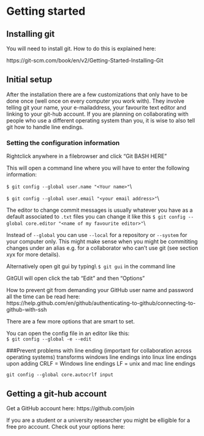 # Getting started

## Installing git
You will need to install git. 
How to do this is explained here:

https://git-scm.com/book/en/v2/Getting-Started-Installing-Git


## Initial setup
After the installation there are a few customizations that only have to be done once (well once on every computer you work with). 
They involve telling git your name, your e-mailaddress, your favourite text editor and linking to your git-hub account.
If you are planning on collaborating with people who use a different operating system than you, 
it is wise to also tell git how to handle line endings.

### Setting the configuration information

Rightclick anywhere in a filebrowser and click
"Git BASH HERE"

This will open a command line where you will have to enter the following information:

`$ git config --global user.name "<Your name>"`\\

`$ git config --global user.email "<your email address>"`\\

The editor to change commit messages is usually whatever you have as a default associated to `.txt` files
you can change it like this
`$ git config --global core.editor "<name of my favourite editor>"`\\

Instead of `--global` you can use `--local` for a repository or `--system` for your computer only. 
This might make sense when you might be commititing changes under an alias e.g. for a collaborator who can't use git 
(see section xyx for more details).

Alternatively open git gui by typing\\ 
`$ git gui` in the command line

GitGUI will open click the tab "Edit" and then "Options"

How to prevent git from demanding your GitHub user name and password all the time can be read here:  
https://help.github.com/en/github/authenticating-to-github/connecting-to-github-with-ssh

There are a few more options that are smart to set. 

You can open the config file in an editor like this:  
`$ git config --global -e --edit`


###Prevent problems with line ending (important for collaboration across operating systems)
transforms windows line endings into linux line endings upon adding
CRLF = Windows line endings
LF = unix and mac line endings

`git config --global core.autocrlf input`



## Getting a git-hub account

Get a GitHub account here:
https://github.com/join

If you are a student or a university researcher you might be elligible for a free pro account.
Check out your options here:
